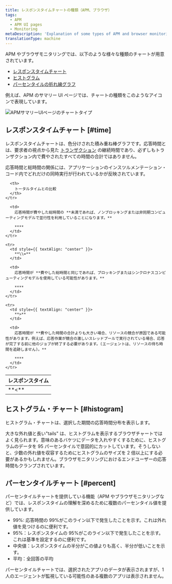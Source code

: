 ```yaml
---
title: レスポンスタイムチャートの種類（APM、ブラウザ）
tags:
  - APM
  - APM UI pages
  - Monitoring
metaDescription: 'Explanation of some types of APM and browser monitoring charts: duration time-based, histogram, and percentile.'
translationType: machine
---
```


APM やブラウザモニタリングでは、以下のような様々な種類のチャートが用意されています。

- [レスポンスタイムチャート](#time)
- [ヒストグラム](#histogram)
- [パーセンタイルの折れ線グラフ](#percent)

例えば、APM のサマリー UI ページでは、チャートの種類をこのようなアイコンで表現しています。

![APMサマリーUIページのチャートタイプ](src/images/new-relic-apm-chart-types.png 'new-relic-ui-apm-chart-types.png')

## レスポンスタイムチャート [#time]

レスポンスタイムチャートは、色分けされた積み重ね棒グラフです。応答時間とは、要求者の視点から見た [トランザクション](/docs/apm/transactions/intro-transactions/transactions-new-relic-apm) の継続時間であり、必ずしもトランザクション内で費やされたすべての時間の合計ではありません。

応答時間と総時間の関係には、アプリケーションのインスツルメンテーション・コード内でどれだけの同時実行が行われているかが反映されています。

<table>
  <thead>
    <tr>
      <th style={{ width: "100px" }}>
        レスポンスタイム
      </th>

      <th>
        トータルタイムとの比較
      </th>
    </tr>

  </thead>

  <tbody>
    <tr>
      <td style={{ textAlign: "center" }}>
        **&lt;**
      </td>

      <td>
        応答時間が費やした総時間の **未満であれば、ノンブロッキングまたは非同期コンピューティングモデルで並行性を利用していることになります。**

        ****
      </td>
    </tr>

    <tr>
      <td style={{ textAlign: "center" }}>
        **\\=**
      </td>

      <td>
        応答時間が **費やした総時間と同じであれば、ブロッキングまたはシンクロナスコンピューティングモデルを使用している可能性があります。**

        ****
      </td>
    </tr>

    <tr>
      <td style={{ textAlign: "center" }}>
        **>**
      </td>

      <td>
        応答時間が **費やした時間の合計よりも大きい場合、リソースの競合が原因である可能性があります。例えば、応答作業が競合の激しいスレッドプールで実行されている場合、応答が完了する前に他のジョブが終了する必要があります。(エージェントは、リソースの待ち時間を追跡しません)。**

        ****
      </td>
    </tr>

  </tbody>
</table>

## ヒストグラム・チャート [#histogram]

ヒストグラム・チャートは、選択した期間の応答時間分布を表示します。

大きな外れ値と長い"tails" は、ヒストグラムを表示するブラウザチャートではよく見られます。意味のあるバケツにデータを入れやすくするために、ヒストグラムのデータを 95 パーセンタイルで意図的にカットしています。そうしないと、少数の外れ値を収容するためにヒストグラムのサイズを 2 倍以上にする必要があるかもしれません。ブラウザモニタリングにおけるエンドユーザーの応答時間もクランプされています。

## パーセンタイルチャート [#percent]

パーセンタイルチャートを提供している機能（APM やブラウザモニタリングなど）では、レスポンスタイムの理解を深めるために複数のパーセンタイル値を提供しています。

- 99%: 応答時間の 99%がこのライン以下で発生したことを示す。これは外れ値を見つけるのに便利です。
- 95%：レスポンスタイムの 95%がこのライン以下で発生したことを示す。これは基準を設定するのに便利です。
- 中央値：レスポンスタイムの半分がこの値よりも高く、半分が低いことを示す。
- 平均：全回答の平均

パーセンタイルチャートでは、選択されたアプリのデータが表示されますが、1 人のエージェントが監視している可能性のある複数のアプリは表示されません。
